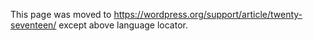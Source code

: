 This page was moved to https://wordpress.org/support/article/twenty-seventeen/ except above language locator.
<!--
[https://wordpress.org/themes/twentyseventeen/ Twenty Seventeen] is the new default theme for WordPress in 2017. Its business-oriented design highlights the new video headers, and has a front-page layout that can be created from multiple sections. The theme can be customized further using its custom color options, and adding a site logo, social menu, and widgets.

[[File:twenty-seventeen-1058.jpg|alt=Twenty Seventeen screenshot on large and small screen]]

== Quick Specs ==

* The main column width is up to 525px wide with the two column layout, or up to 740px wide with the one column layout.
* The sidebar column width is up to 326px.
* The recommended Featured Image size is 2000px wide by 1200px high.
* The recommended Header Video and Header Image sizes are 2000px wide by 1200px high.

== Header Media ==

Twenty Seventeen supports both the Header Image [https://codex.wordpress.org/Custom_Headers] and the new Header Video [link to doc]. To modify either on your site, navigate to Customizer > Header Media.

[[File:video-headers.png|alt=Screenshot showing the video header screen in the Customizer]]

For the Header Video, you have the option of uploading your own <code>mp4</code> video, or linking to one hosted on YouTube. Smaller file sizes will help make sure your site is loaded quickly.

The Header Image can be used on its own to display a large photograph at the top of your site. It can also be used as a video fallback - if both a video and image are added, the image will be used as a placeholder to display while the video loads, and as a fallback on smaller screens where videos may be harder to serve over mobile networks.

== Front Page ==

Twenty Seventeen allows you to build a striking front page comprised of content from different pages on your site. Each page’s featured image is highlighted, displayed at full screen size and with a fixed position. Twenty Seventeen has four different sections you can assign pages to.

To set this up, first navigate to Customizer > Static Front page, and set your site to use a static front page if you haven’t already.

[[File:cdjvFEf168.jpg|alt=Screenshot showing the static front page screen in the Customizer]]

Navigate to Customizer > Theme Options. Under each <code>Front Page Section # Content</code> header, select a page you’d like to display for that section.

[[File:PkbceuBOoO.jpg|alt=Screenshot showing the front page sections screen in the Customizer for Twenty Seventeen theme]]

If you haven’t created any pages yet, you can do that from the Customizer by clicking + Add New Page beneath one of the sections. This will allow you to create a new page from the Customizer, which you can later add content to.

For the best appearance, make sure each page includes a featured image, and some content.

You can also select your Blog Posts page, and the panel will display your three latest blog posts.

[[File:jIrLOwR88u.jpg|alt=Screenshot showing the blog section for the front page section screen in the Customizer for Twenty Seventeen theme]]

Once you’ve finished adding pages to the different sections, click Save & Publish.

If you want to change the number of the sections either you want to have more section or remove some, add this snippet to your theme's functions.php.
<pre>add_filter( 'twentyseventeen_front_page_sections', 'prefix_custom_front_page_sections' );
     
function prefix_custom_front_page_sections( $num_sections )
{
        return 6;
}</pre>

By doing that, you will have 6 sections instead of the default 4.

== Custom Colors ==

Twenty Seventeen includes three color options - the default light color scheme, a dark color scheme, and a Custom Colors scheme that can be adjusted to various hues using a slider.

[[File:colours-screenshot3.png|alt=Screenshot showing the color schemes for Twenty Seventeen theme (light, dark and hue-based)]]

To explore all the color options available, navigate to Customizer > Colors.

== Language Support ==

Twenty Seventeen includes optimal font styles for many languages, thanks to feedback from the WordPress community. The theme uses Libre Franklin by default [https://fonts.google.com/specimen/Libre+Franklin or https://github.com/impallari/Libre-Franklin] and makes adjustments to the typography for the following alphabets:

* Arabic
* Chinese
* Cyrillic
* Devanagari
* Greek
* Gujarati
* Hebrew
* Japanese
* Korean
* Thai

Twenty Seventeen also removes its letter-spacing styles for all non-latin alphabets to improve legibility.

== One and Two Column Layouts ==

On pages [https://codex.wordpress.org/Pages], Twenty Seventeen allows you to pick between a one and two column layout. This can be changed via  Customizer > Theme Options. The theme defaults to the two-column layout, which displays the page title in one column, and the page content in the other.

Note: this feature only becomes available after setting a static front page.

[[File:DiH4qFyymD.jpg|alt=Screenshot showing the layout options for Twenty Seventeen theme]]

When the one-column layout is selected, both the page title and content display in a wider single column, centered on the page.

[[File:USZnIsugEO.jpg|alt=Screenshot showing two-column layout for Twenty Seventeen theme]]
[[File:D18juYYcEq.jpg|alt=Screenshot showing one-column layout for Twenty Seventeen theme]]

== Widgets ==

Twenty Seventeen includes a footer widget [https://codex.wordpress.org/WordPress_Widgets] area, where you can add widgets below the site’s content.

The blog index, archive, search, and single blog posts also include a sidebar widget area. For each, the content will display in one centred column until the sidebar widget is added. With the sidebar widget, the content will appear in one column, and the widgets in the other.

== Pullquotes ==

Pullquotes can be used to direct your readers attention to a particular passage, or to add visual interest to your posts and pages. In Twenty Seventeen, you can pair a pullquote with an <code>alignleft</code> or <code>alignright</code> class to the <code>blockquote</code> element to highlight it further. Instructions on how to do this can be found here: https://codex.wordpress.org/Writing_Posts#Visual_Versus_Text_Editor An example would be:

<pre><blockquote class="alignleft">This is my fabulous left-aligned pullquote.</blockquote></pre>

When a two column layout is used (either by selecting via the Customizer for pages, or by adding a sidebar widget on posts), the pullquote aligned to the same side will display fully outside of the content area and below the second column. Note: this will only work when the pullquote appears in the content below where the second column ends.

[[File:aNw_hpjyxi.jpg|alt=Screenshot showing pull quote outside of content area for Twenty Seventeen theme]]

== Post Formats ==

Twenty Seventeen supports the following post formats:

* Aside
* Audio
* Gallery
* Image
* Link
* Quote
* Video

== Add Social Icons ==

Twenty Seventeen includes a Social Icons Menu, where you can add links to your social media profiles that will be displayed as logos in the footer. If you’re not familiar with this functionality, please check out the documentation from Twenty Fifteen [https://codex.wordpress.org/Twenty_Fifteen#Add_Social_Icons].

The following services are supported by Twenty Seventeen’s Social Icons Menu:

* Behance
* Codepen
* DeviantArt
* DockerHub
* Digg
* Dribbble
* Dropbox
* Facebook
* Flickr
* Foursquare
* GitHub
* Google+
* Instagram
* LinkedIn
* Meanpath
* Medium
* Pinterest
* Periscope
* Pocket
* Reddit
* Skype
* SlideShare
* Snapchat
* SoundCloud
* Spotify
* StumbleUpon
* Tumblr
* Twitch
* Twitter
* Vimeo
* Vine
* VK
* WordPress
* Yelp
* YouTube

== Support & Resources ==

Get community help with Twenty Seventeen [https://wordpress.org/support/theme/twentyseventeen in its forum].

Get tips for theming with Twenty Seventeen in [https://make.wordpress.org/core/2016/11/29/theming-with-twenty-seventeen/ this post from Make.wordpress.org] by one of Twenty Seventeen's developers. You can also [https://codex.wordpress.org/Twenty_Seventeen_Theme_Changelog read the theme's changelog].

Tutorials:

* [https://www.designbombs.com/master-twenty-seventeen-wordpress-theme/ How To Master Twenty Seventeen (Or Any WordPress Theme in 2017)]
* [https://premium.wpmudev.org/blog/twenty-seventeen-wordpress-theme/ How to Customize the Free Twenty Seventeen WordPress Theme for Business]
* [https://kinsta.com/blog/twenty-seventeen-theme/ A Developer’s Introduction to the Twenty Seventeen Theme]
* [https://wpcolt.com/twenty-seventeen-theme-front-page-sections/ How to Add Extra Twenty Seventeen Theme Front Page Sections]
-->